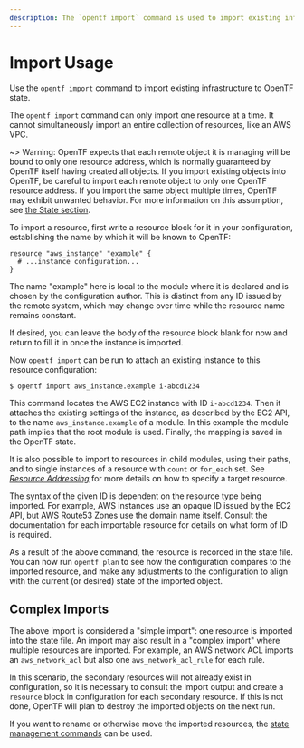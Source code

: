 ```yaml
---
description: The `opentf import` command is used to import existing infrastructure.
---
```


# Import Usage

Use the `opentf import` command to import existing infrastructure to OpenTF state.

The `opentf import` command can only import one resource at a time. It cannot simultaneously import an entire collection of resources, like an AWS VPC.

~> Warning: OpenTF expects that each remote object it is managing will be
bound to only one resource address, which is normally guaranteed by OpenTF
itself having created all objects. If you import existing objects into OpenTF,
be careful to import each remote object to only one OpenTF resource address.
If you import the same object multiple times, OpenTF may exhibit unwanted
behavior. For more information on this assumption, see
[the State section](/opentf/language/state).

To import a resource, first write a resource block for it in your
configuration, establishing the name by which it will be known to OpenTF:

```
resource "aws_instance" "example" {
  # ...instance configuration...
}
```

The name "example" here is local to the module where it is declared and is
chosen by the configuration author. This is distinct from any ID issued by
the remote system, which may change over time while the resource name
remains constant.

If desired, you can leave the body of the resource block blank for now and
return to fill it in once the instance is imported.

Now `opentf import` can be run to attach an existing instance to this
resource configuration:

```shell
$ opentf import aws_instance.example i-abcd1234
```

This command locates the AWS EC2 instance with ID `i-abcd1234`. Then it attaches
the existing settings of the instance, as described by the EC2 API, to the
name `aws_instance.example` of a module. In this example the module path
implies that the root module is used. Finally, the mapping is saved in the
OpenTF state.

It is also possible to import to resources in child modules, using their paths,
and to single instances of a resource with `count` or `for_each` set. See
[_Resource Addressing_](/opentf/cli/state/resource-addressing) for more
details on how to specify a target resource.

The syntax of the given ID is dependent on the resource type being imported.
For example, AWS instances use an opaque ID issued by the EC2 API, but
AWS Route53 Zones use the domain name itself. Consult the documentation for
each importable resource for details on what form of ID is required.

As a result of the above command, the resource is recorded in the state file.
You can now run `opentf plan` to see how the configuration compares to
the imported resource, and make any adjustments to the configuration to
align with the current (or desired) state of the imported object.

## Complex Imports

The above import is considered a "simple import": one resource is imported
into the state file. An import may also result in a "complex import" where
multiple resources are imported. For example, an AWS network ACL imports
an `aws_network_acl` but also one `aws_network_acl_rule` for each rule.

In this scenario, the secondary resources will not already exist in
configuration, so it is necessary to consult the import output and create
a `resource` block in configuration for each secondary resource. If this is
not done, OpenTF will plan to destroy the imported objects on the next run.

If you want to rename or otherwise move the imported resources, the
[state management commands](/opentf/cli/commands/state) can be used.
